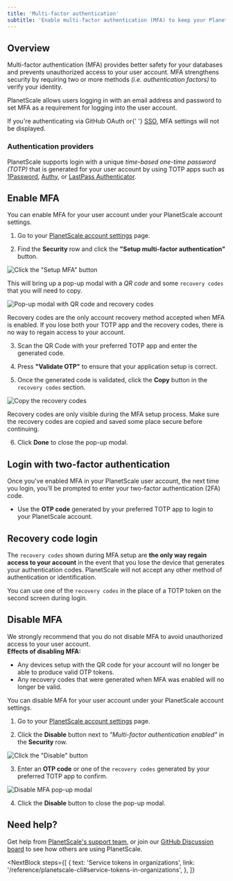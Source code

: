 ```yaml
---
title: 'Multi-factor authentication'
subtitle: 'Enable multi-factor authentication (MFA) to keep your PlanetScale account secure.'
---
```


## Overview

Multi-factor authentication (MFA) provides better safety for your databases and prevents unauthorized access to your user account. MFA strengthens security by requiring two or more methods _(i.e. authentication factors)_ to verify your identity.

PlanetScale allows users logging in with an email address and password to set MFA as a requirement for logging into the user account.

<InfoBlock type="note">
  If you're authenticating via GitHub OAuth or{' '}
  <a href="https://docs.planetscale.com/concepts/sso">SSO</a>, MFA settings will
  not be displayed.
</InfoBlock>

### Authentication providers

PlanetScale supports login with a unique _time-based one-time password (TOTP)_ that is generated for your user account by using TOTP apps such as [1Password](https://support.1password.com/one-time-passwords/), [Authy](https://support.authy.com/hc/en-us/articles/360006303934-Add-a-New-Two-Factor-Authentication-2FA-Account-Token-in-the-Authy-App), or [LastPass Authenticator](https://lastpass.com/auth/).

## Enable MFA

You can enable MFA for your user account under your PlanetScale account settings.

1. Go to your [PlanetScale account settings](https://app.planetscale.com/account) page.

2. Find the **Security** row and click the **"Setup multi-factor authentication"** button.

![Click the "Setup MFA" button](/img/docs/setup_mfa_button.png)

This will bring up a pop-up modal with a _QR code_ and some `recovery codes` that you will need to copy.

![Pop-up modal with QR code and recovery codes](/img/docs/mfa_recovery_codes.png)

<InfoBlock type="warning">
  <div>
    Recovery codes are the only account recovery method accepted when MFA is enabled. If you lose both your TOTP app
    and the recovery codes, there is no way to regain access to your account.
  </div>
</InfoBlock>

3. Scan the QR Code with your preferred TOTP app and enter the generated code.

4. Press **"Validate OTP"** to ensure that your application setup is correct.

5. Once the generated code is validated, click the **Copy** button in the `recovery codes` section.

![Copy the recovery codes](/img/docs/copy_recovery_codes.png)

<InfoBlock type="tip">
  Recovery codes are only visible during the MFA setup process. Make sure the
  recovery codes are copied and saved some place secure before continuing.
</InfoBlock>

6. Click **Done** to close the pop-up modal.

## Login with two-factor authentication

Once you've enabled MFA in your PlanetScale user account, the next time you login, you'll be prompted to enter your two-factor authentication (2FA) code.

- Use the **OTP code** generated by your preferred TOTP app to login to your PlanetScale account.

## Recovery code login

The `recovery codes` shown during MFA setup are **the only way regain access to your account** in the event that you lose the device that generates your authentication codes. PlanetScale will not accept any other method of authentication or identification.

You can use one of the `recovery codes` in the place of a TOTP token on the second screen during login.

## Disable MFA

<InfoBlock type="warning">
  <div>
    We strongly recommend that you do not disable MFA to avoid unauthorized
    access to your user account.
  </div>
</InfoBlock>

<InfoBlock type="note">
  <div>
    <b>Effects of disabling MFA:</b>
    <ul>
      <li>
        Any devices setup with the QR code for your account will no longer be
        able to produce valid OTP tokens.
      </li>
      <li>
        Any recovery codes that were generated when MFA was enabled will no
        longer be valid.
      </li>
    </ul>
  </div>
</InfoBlock>

You can disable MFA for your user account under your PlanetScale account settings.

1. Go to your [PlanetScale account settings](https://app.planetscale.com/account) page.

2. Click the **Disable** button next to _"Multi-factor authentication enabled"_ in the **Security** row.

![Click the "Disable" button](/img/docs/disable_mfa_button.png)

3. Enter an **OTP code** or one of the `recovery codes` generated by your preferred TOTP app to confirm.

![Disable MFA pop-up modal](/img/docs/disable_mfa_modal.png)

4. Click the **Disable** button to close the pop-up modal.

## Need help?

Get help from [PlanetScale's support team](https://www.planetscale.com/support), or join our [GitHub Discussion board](https://github.com/planetscale/beta/discussions) to see how others are using PlanetScale.

<NextBlock
  steps={[
    {
      text: 'Service tokens in organizations',
      link: '/reference/planetscale-cli#service-tokens-in-organizations',
    },
  ]}
></NextBlock>
